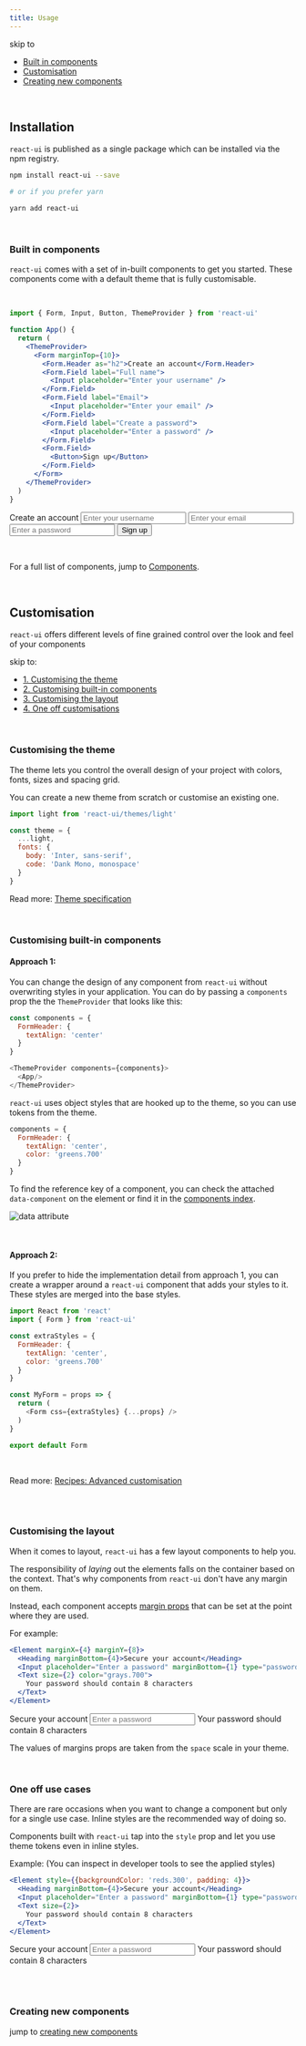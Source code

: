 ```yaml
---
title: Usage
---
```



skip to

- [Built in components](#built-in-components)
- [Customisation](#customisation)
- [Creating new components](#creating-new-components)

<br />

## Installation

`react-ui` is published as a single package which can be installed via the npm registry.

```bash
npm install react-ui --save

# or if you prefer yarn

yarn add react-ui
```

<br />

### Built in components

`react-ui` comes with a set of in-built components to get you started. These components come with a default theme that is fully customisable.

<br />

<div className="example code-first">

```jsx
import { Form, Input, Button, ThemeProvider } from 'react-ui'

function App() {
  return (
    <ThemeProvider>
      <Form marginTop={10}>
        <Form.Header as="h2">Create an account</Form.Header>
        <Form.Field label="Full name">
          <Input placeholder="Enter your username" />
        </Form.Field>
        <Form.Field label="Email">
          <Input placeholder="Enter your email" />
        </Form.Field>
        <Form.Field label="Create a password">
          <Input placeholder="Enter a password" />
        </Form.Field>
        <Form.Field>
          <Button>Sign up</Button>
        </Form.Field>
      </Form>
    </ThemeProvider>
  )
}
```

<ThemeProvider>
  <Form hi marginTop={10}>
    <Form.Header as="h2">Create an account</Form.Header>
    <Form.Field label="Full name">
      <Input placeholder="Enter your username" />
    </Form.Field>
    <Form.Field label="Email">
      <Input placeholder="Enter your email" />
    </Form.Field>
    <Form.Field label="Create a password">
      <Input placeholder="Enter a password" />
    </Form.Field>
    <Form.Field>
      <Button>Sign up</Button>
    </Form.Field>
  </Form>
</ThemeProvider>

</div>

<br />


For a full list of components, jump to [Components](/docs/components).

<br />

## Customisation

`react-ui` offers different levels of fine grained control over the look and feel of your components


skip to: 

- [1. Customising the theme](#customising-the-theme)
- [2. Customising built-in components](#customising-built-in-components)
- [3. Customising the layout](#customising-the-layout)
- [4. One off customisations](#one-off-use-cases)

<br/>

### Customising the theme
  
The theme lets you control the overall design of your project with colors, fonts, sizes and spacing grid.

You can create a new theme from scratch or customise an existing one.

```js
import light from 'react-ui/themes/light' 

const theme = {
  ...light,
  fonts: {
    body: 'Inter, sans-serif',
    code: 'Dank Mono, monospace'
  }
}
```

Read more: [Theme specification](/docs/theming)

<br/>

### Customising built-in components

#### Approach 1:

You can change the design of any component from `react-ui` without overwriting styles in your application. You can do by passing a `components` prop the the `ThemeProvider` that looks like this:

```js
const components = {
  FormHeader: {
    textAlign: 'center'
  }
}

<ThemeProvider components={components}>
  <App/>
</ThemeProvider>
```


`react-ui` uses object styles that are hooked up to the theme, so you can use tokens from the theme.

```js
components = {
  FormHeader: {
    textAlign: 'center',
    color: 'greens.700'
  }
}
```

To find the reference key of a component, you can check the attached `data-component` on the element or find it in the [components index](docs/components/).

![data attribute](/docs/data-attr.png)

<br/>

#### Approach 2:

If you prefer to hide the implementation detail from approach 1, you can create a wrapper around a `react-ui` component that adds your styles to it. These styles are merged into the base styles.

```js
import React from 'react'
import { Form } from 'react-ui'

const extraStyles = {
  FormHeader: {
    textAlign: 'center',
    color: 'greens.700'
  }
}

const MyForm = props => {
  return (
    <Form css={extraStyles} {...props} />
  )
}

export default Form
```

<br/>

Read more: [Recipes: Advanced customisation](/docs/recipes/advanced-customisation)

<br/><br/>

### Customising the layout

When it comes to layout, `react-ui` has a few layout components to help you.

The responsibility of _laying_ out the elements falls on the container based on the context. That's why components from `react-ui` don't have any margin on them.

Instead, each component accepts [margin props](/docs/utilities/margins) that can be set at the point where they are used.

For example:

<div className="example code-first">

```jsx
<Element marginX={4} marginY={8}>
  <Heading marginBottom={4}>Secure your account</Heading>
  <Input placeholder="Enter a password" marginBottom={1} type="password" />
  <Text size={2} color="grays.700">
    Your password should contain 8 characters
  </Text>
</Element>
```

<ThemeProvider>
  <Element marginX={4} marginY={8}>
    <Heading marginBottom={4}>Secure your account</Heading>
    <Input placeholder="Enter a password" marginBottom={1} type="password" />
    <Text size={2} color="grays.700">Your password should contain 8 characters</Text>
  </Element>
</ThemeProvider>

</div>

The values of margins props are taken from the `space` scale in your theme.

<br/>

### One off use cases

There are rare occasions when you want to change a component but only for a single use case. Inline styles are the recommended way of doing so.

Components built with `react-ui` tap into the `style` prop and let you use theme tokens even in inline styles. 

Example: (You can inspect in developer tools to see the applied styles)

<div className="example code-first">

```jsx
<Element style={{backgroundColor: 'reds.300', padding: 4}}>
  <Heading marginBottom={4}>Secure your account</Heading>
  <Input placeholder="Enter a password" marginBottom={1} type="password" />
  <Text size={2}>
    Your password should contain 8 characters
  </Text>
</Element>
```

<ThemeProvider>
  <Element style={{backgroundColor: 'reds.300', padding: 4}}>
    <Heading marginBottom={4}>Secure your account</Heading>
    <Input placeholder="Enter a password" marginBottom={1} type="password" />
    <Text size={2}>
      Your password should contain 8 characters
    </Text>
  </Element>
</ThemeProvider>

</div>
  
<br /><br />

### Creating new components

jump to [creating new components](/docs/recipes/creating-components/)

<br />
